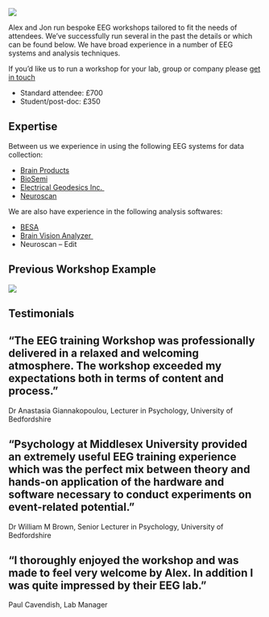 ![](images/workshop.png)

Alex and Jon run bespoke EEG workshops tailored to fit the needs of attendees. We've successfully run several in the past the details or which can be found below. We have broad experience in a number of EEG systems and analysis techniques.

If you'd like us to run a workshop for your lab, group or company please [get in touch](ContactUs.qmd)

-   Standard attendee: £700
-   Student/post-doc: £350

## Expertise

Between us we experience in using the following EEG systems for data collection:

-   [Brain Products](https://www.brainproducts.com/index.php)
-   [BioSemi](https://www.biosemi.com/)
-   [Electrical Geodesics Inc. ](https://www.egi.com/)
-   [Neuroscan](http://compumedicsneuroscan.com/)

We are also have experience in the following analysis softwares:

-   [BESA](http://www.besa.de/)
-   [Brain Vision Analyzer ](http://www.brainproducts.com/downloads.php?kid=9)
-   Neuroscan -- Edit

## Previous Workshop Example

![](images/workshop2019.png)

## Testimonials

::: {.callout-caution icon="false"}
# "The EEG training Workshop was professionally delivered in a relaxed and welcoming atmosphere. The workshop exceeded my expectations both in terms of content and process."

Dr Anastasia Giannakopoulou, Lecturer in Psychology, University of Bedfordshire
:::

::: {.callout-tip icon="false"}
# "Psychology at Middlesex University provided an extremely useful EEG training experience which was the perfect mix between theory and hands-on application of the hardware and software necessary to conduct experiments on event-related potential."

Dr William M Brown, Senior Lecturer in Psychology, University of Bedfordshire
:::

::: {.callout-important icon="false"}
# "I thoroughly enjoyed the workshop and was made to feel very welcome by Alex. In addition I was quite impressed by their EEG lab."

Paul Cavendish, Lab Manager
:::
